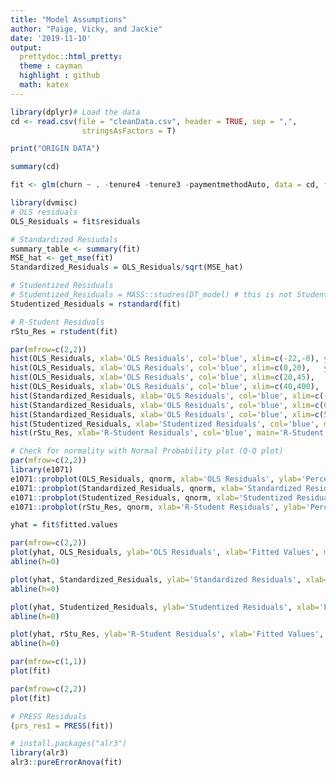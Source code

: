 ```yaml
---
title: "Model Assumptions"
author: "Paige, Vicky, and Jackie"
date: '2019-11-10'
output: 
  prettydoc::html_pretty:
  theme : cayman
  highlight : github
  math: katex
---
```


```r
library(dplyr)# Load the data
cd <- read.csv(file = "cleanData.csv", header = TRUE, sep = ",", 
                stringsAsFactors = T)

print("ORIGIN DATA")

summary(cd)
```


```r
fit <- glm(churn ~ . -tenure4 -tenure3 -paymentmethodAuto, data = cd, family = "binomial")

```

```r
library(dvmisc)
# OLS residuals
OLS_Residuals = fit$residuals

# Standardized Resiudals
summary_table <- summary(fit)
MSE_hat <- get_mse(fit)
Standardized_Residuals = OLS_Residuals/sqrt(MSE_hat)

# Studentized Residuals
# Studentized_Residuals = MASS::studres(DT_model) # this is not Studentized Residuals!!!
Studentized_Residuals = rstandard(fit)

# R-Student Residuals
rStu_Res = rstudent(fit)

```


```r
par(mfrow=c(2,2))
hist(OLS_Residuals, xlab='OLS Residuals', col='blue', xlim=c(-22,-0), ylim=c(0,6000), main='OLS Residuals', cex.main = 2)
hist(OLS_Residuals, xlab='OLS Residuals', col='blue', xlim=c(0,20),   ylim=c(0,2000), main='OLS Residuals', cex.main = 2)
hist(OLS_Residuals, xlab='OLS Residuals', col='blue', xlim=c(20,45),   ylim=c(0,25), main='OLS Residuals', cex.main = 2)
hist(OLS_Residuals, xlab='OLS Residuals', col='blue', xlim=c(40,400),   ylim=c(0,9), main='OLS Residuals', cex.main = 2)
hist(Standardized_Residuals, xlab='OLS Residuals', col='blue', xlim=c(-6,-0), ylim=c(0,5000), main='OLS Residuals', cex.main = 2)
hist(Standardized_Residuals, xlab='OLS Residuals', col='blue', xlim=c(0,6),   ylim=c(0,2000), main='OLS Residuals', cex.main = 2)
hist(Standardized_Residuals, xlab='OLS Residuals', col='blue', xlim=c(5,50),   ylim=c(0,13), main='OLS Residuals', cex.main = 2)
hist(Studentized_Residuals, xlab='Studentized Residuals', col='blue', main='Studentized Residuals', cex.main = 2)
hist(rStu_Res, xlab='R-Student Residuals', col='blue', main='R-Student Residuals', cex.main = 2)
```


```r
# Check for normality with Normal Probability plot (Q-Q plot)
par(mfrow=c(2,2))
library(e1071)
e1071::probplot(OLS_Residuals, qnorm, xlab='OLS Residuals', ylab='Percent')
e1071::probplot(Standardized_Residuals, qnorm, xlab='Standardized Residuals', ylab='Percent')
e1071::probplot(Studentized_Residuals, qnorm, xlab='Studentized Residuals', ylab='Percent')
e1071::probplot(rStu_Res, qnorm, xlab='R-Student Residuals', ylab='Percent')
```

```r
yhat = fit$fitted.values

par(mfrow=c(2,2))
plot(yhat, OLS_Residuals, ylab='OLS Residuals', xlab='Fitted Values', main='OLS Residuals', pch=16)
abline(h=0)

plot(yhat, Standardized_Residuals, ylab='Standardized Residuals', xlab='Fitted Values', main='Standardized Residuals', pch=16)
abline(h=0)

plot(yhat, Studentized_Residuals, ylab='Studentized Residuals', xlab='Fitted Values', main='Studentized Residuals', pch=16)
abline(h=0)

plot(yhat, rStu_Res, ylab='R-Student Residuals', xlab='Fitted Values', main='R-Studentized Residuals', pch=16)
abline(h=0)

par(mfrow=c(1,1))
plot(fit)

par(mfrow=c(2,2))
plot(fit)
```

```r
# PRESS Residuals
(prs_res1 = PRESS(fit))
```

```r
# install.packages("alr3")
library(alr3)
alr3::pureErrorAnova(fit) 

```


